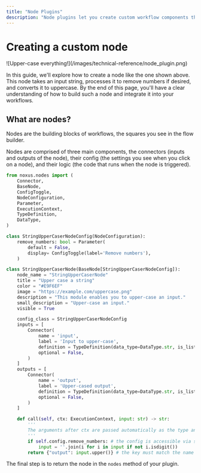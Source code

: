```yaml
---
title: "Node Plugins"
description: "Node plugins let you create custom workflow components that process data, integrate with external services, and extend the platform's capabilities."
---
```


# Creating a custom node

<Frame>
  ![Upper-case everything!](/images/technical-reference/node_plugin.png)
</Frame>

In this guide, we'll explore how to create a node like the one shown above. This node takes an input string, processes it to remove numbers if desired, and converts it to uppercase. By the end of this page, you'll have a clear understanding of how to build such a node and integrate it into your workflows.

## What are nodes?

Nodes are the building blocks of workflows, the squares you see in the flow builder.

Nodes are comprised of three main components, the connectors (inputs and outputs of the node), their config (the settings you see when you click on a node), and their logic (the code that runs when the node is triggered).

```python
from noxus.nodes import (
    Connector,
    BaseNode,
    ConfigToggle,
    NodeConfiguration,
    Parameter,
    ExecutionContext,
    TypeDefinition,
    DataType,
)

class StringUpperCaserNodeConfig(NodeConfiguration):
    remove_numbers: bool = Parameter(
        default = False,
        display= ConfigToggle(label='Remove numbers'),
    )

class StringUpperCaserNode(BaseNode[StringUpperCaserNodeConfig]):
    node_name = "StringUpperCaserNode"
    title = "Upper case a string"
    color = "#E9F6EF"
    image = "https://example.com/uppercase.png"
    description = "This module enables you to upper-case an input."
    small_description = "Upper-case an input."
    visible = True

    config_class = StringUpperCaserNodeConfig
    inputs = [
        Connector(
            name = 'input',
            label = 'Input to upper-case',
            definition = TypeDefinition(data_type=DataType.str, is_list=False),
            optional = False,
        )
    ]
    outputs = [
        Connector(
            name = 'output',
            label = 'Upper-cased output',
            definition = TypeDefinition(data_type=DataType.str, is_list=False),
            optional = False,
        )
    ]

    def call(self, ctx: ExecutionContext, input: str) -> str:
        '''
        The arguments after ctx are passed automatically as the type and names of the inputs.
        '''
        if self.config.remove_numbers: # the config is accessible via self.config
            input = ''.join(i for i in input if not i.isdigit())
        return {"output": input.upper()} # the key must match the name in the outputs
```

The final step is to return the node in the `nodes` method of your plugin.
